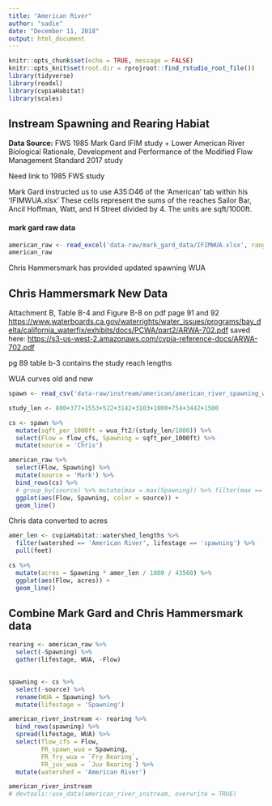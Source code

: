 ```yaml
---
title: "American River"
author: "sadie"
date: "December 11, 2018"
output: html_document
---
```


```r
knitr::opts_chunk$set(echo = TRUE, message = FALSE)
knitr::opts_knit$set(root.dir = rprojroot::find_rstudio_root_file())
library(tidyverse)
library(readxl)
library(cvpiaHabitat)
library(scales)

```

## Instream Spawning and Rearing Habiat
**Data Source:** FWS 1985 Mark Gard IFIM study + Lower American River Biological Rationale,
Development and Performance of the Modified Flow Management Standard 2017 study

Need link to 1985 FWS study


Mark Gard instructed us to use A35:D46 of the 'American' tab within his 'IFIMWUA.xlsx'
These cells represent the sums of the reaches Sailor Bar, Ancil Hoffman, Watt, 
and H Street divided by 4. The units are sqft/1000ft. 

#### mark gard raw data
```r
american_raw <- read_excel('data-raw/mark_gard_data/IFIMWUA.xlsx', range = "A35:D46", sheet = 'American')
american_raw 

```

Chris Hammersmark has provided updated spawning WUA

## Chris Hammersmark New Data
Attachment B, Table B-4 and Figure B-8 on pdf page 91 and 92
<https://www.waterboards.ca.gov/waterrights/water_issues/programs/bay_delta/california_waterfix/exhibits/docs/PCWA/part2/ARWA-702.pdf>
saved here:
<https://s3-us-west-2.amazonaws.com/cvpia-reference-docs/ARWA-702.pdf>

pg 89 table b-3 contains the study reach lengths

WUA curves old and new

```r
spawn <- read_csv('data-raw/instream/american/american_river_spawning_wua.csv')

study_len <- 800+377+1553+522+3142+3103+1000+754+3442+1500

cs <- spawn %>%
  mutate(sqft_per_1000ft = wua_ft2/(study_len/1000)) %>% 
  select(Flow = flow_cfs, Spawning = sqft_per_1000ft) %>% 
  mutate(source = 'Chris')

american_raw %>% 
  select(Flow, Spawning) %>% 
  mutate(source = 'Mark') %>% 
  bind_rows(cs) %>% 
  # group_by(source) %>% mutate(max = max(Spawning)) %>% filter(max == Spawning)
  ggplot(aes(Flow, Spawning, color = source)) +
  geom_line()

```

Chris data converted to acres

```r
amer_len <- cvpiaHabitat::watershed_lengths %>% 
  filter(watershed == 'American River', lifestage == 'spawning') %>% 
  pull(feet)

cs %>% 
  mutate(acres = Spawning * amer_len / 1000 / 43560) %>% 
  ggplot(aes(Flow, acres)) +
  geom_line()

```

## Combine Mark Gard and Chris Hammersmark data

```r
rearing <- american_raw %>% 
  select(-Spawning) %>% 
  gather(lifestage, WUA, -Flow)
  

spawning <- cs %>% 
  select(-source) %>% 
  rename(WUA = Spawning) %>% 
  mutate(lifestage = 'Spawning')

american_river_instream <- rearing %>% 
  bind_rows(spawning) %>% 
  spread(lifestage, WUA) %>% 
  select(flow_cfs = Flow,
         FR_spawn_wua = Spawning,
         FR_fry_wua = `Fry Rearing`,
         FR_juv_wua = `Juv Rearing`) %>% 
  mutate(watershed = 'American River')

american_river_instream
# devtools::use_data(american_river_instream, overwrite = TRUE)
```
